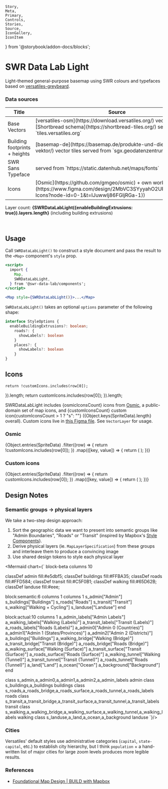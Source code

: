 	Story,
	Meta,
	Primary,
	Controls,
	Stories,
	Source,
	IconGallery,
	IconItem
} from '@storybook/addon-docs/blocks';



<Meta of={MapStyleStories} />

# SWR Data Lab Light

Light-themed general-purpose basemap using SWR colours and typefaces based on
[versatiles-greybeard](https://github.com/versatiles-org/versatiles-style).

### Data sources

<table>
	<thead>
		<tr>
			<th>Title</th>
			<th>Source</th>
			<th>License</th>
		</tr>
	</thead>
	<tr>
		<td>Base Vectors</td>
		<td>[versatiles-osm](https://download.versatiles.org/) vector tiles in the [Shortbread schema](https://shortbread-tiles.org/) served from `tiles.versatiles.org`</td>
    <td>[License](https://docs.versatiles.org/basics/tilesets.html#license--attribution)</td>
    </tr>
    <tr>
    	<td>Building footprints + heights</td>
    	<td>[basemap-de](https://basemap.de/produkte-und-dienste/web-vektor/) vector tiles served from `sgx.geodatenzentrum.de`</td>
    	<td>[CC BY 4.0](https://sgx.geodatenzentrum.de/web_public/gdz/lizenz/deu/Nutzungsbedingungen_basemapde.pdf)</td>
    </tr>
    <tr>
    	<td>SWR Sans Typeface</td>
    	<td>served from `https://static.datenhub.net/maps/fonts`</td>
    	<td>n/a</td>
    </tr>
    <tr>
    	<td>Icons</td>
    	<td>[Osmic](https://github.com/gmgeo/osmic) + own work ([Figma](https://www.figma.com/design/2MbVC3SYyyahO2UPuy3z0S/Map-Icons?node-id=0-1&t=IJuwwIj86FGIjRGa-1))</td>
    	<td>[CC0](https://github.com/gmgeo/osmic?tab=CC0-1.0-1-ov-file)</td>
    </tr>

</table>

Layer count: **{SWRDataLabLight({enableBuildingExtrusions: true}).layers.length}** (including building extrusions)

<Story of={MapStyleStories.BadenBadenZ15} />

<br />

## Usage

Call `SWRDataLabLight()` to construct a style document and pass the result to the `<Map>` component's `style` prop.

```jsx
<script>
  import {
    Map,
    SWRDataLabLight,
  } from '@swr-data-lab/components';
</script>

<Map style={SWRDataLabLight()}>...</Map>
```

`SWRDataLabLight()` takes an optional `options` parameter of the following shape:

```ts
interface StyleOptions {
  enableBuildingExtrusions?: boolean;
    roads?: {
      showLabels?: boolean
    }
    places?: {
      showLabels?: boolean
    }
}
```

## Icons

	return !customIcons.includes(row[0]);
}).length;
	return customIcons.includes(row[0]);
}).length;

SWRDataLabLight includes {osmicIconsCount} icons from [Osmic](https://github.com/gmgeo/osmic), a public-domain set of map icons, and {customIconsCount} custom icon{customIconsCount > 1 ? "s": ""} ({Object.keys(SpriteData).length} overall). Custom icons live in [this Figma file](https://www.figma.com/design/2MbVC3SYyyahO2UPuy3z0S/Map-Icons?node-id=0-1&t=IJuwwIj86FGIjRGa-1). See `VectorLayer` for usage.

### Osmic

<IconGallery>
	{Object.entries(SpriteData)
		.filter((row) => {
			return !customIcons.includes(row[0]);
		})
		.map(([key, value]) => {
			return (
				<IconItem name={key}>
					<SpriteImage
						data={SpriteData}
						width={value.width}
						height={value.height}
						x={value.x}
						y={value.y}
					/>
				</IconItem>
			);
		})}
</IconGallery>

### Custom icons

<IconGallery>
	{Object.entries(SpriteData)
		.filter((row) => {
			return customIcons.includes(row[0]);
		})
		.map(([key, value]) => {
			return (
				<IconItem name={key}>
					<SpriteImage
						data={SpriteData}
						width={value.width}
						height={value.height}
						x={value.x}
						y={value.y}
					/>
				</IconItem>
			);
		})}
</IconGallery>

## Design Notes

### Semantic groups -> physical layers

We take a two-step design approach:

1. Sort the geographic data we want to present into semantic groups like "Admin Boundaries", "Roads" or "Transit" (inspired by Mapbox's [Style Components](https://docs.mapbox.com/studio-manual/guides/components/)).
2. Derive physical layers (ie. `MapLayerSpecification`) from these groups and interleave them to produce a convincing image
3. Use shared design tokens to style each physical layer

<Mermaid chart={`
block-beta
columns 10

classDef admin fill:#e5dbf5;
classDef buildings fill:#FFBA35;
classDef roads fill:#FFD584;
classDef transit fill:#C5F0B1;
classDef walking fill:#65D62B;
classDef landuse fill:#eee;

block:semantic:6
columns 1
columns 1
s_admin["Admin"]
s_buildings["Buildings"]
s_roads["Roads"]
s_transit["Transit"]
s_walking["Walking + Cycling"]
s_landuse["Landuse"]
end

block:actual:10
columns 1
a_admin_labels["Admin Labels"]
a_walking_labels["Walking (Labels)"]
a_transit_labels["Transit (Labels)"]
a_roads_labels["Roads (Labels)"]
a_admin0["Admin 0 (Countries)"]
a_admin1["Admin 1 (States/Provinces)"]
a_admin2["Admin 2 (Districts)"]
a_buildings["Buildings"]
a_walking_bridge["Walking (Bridge)"]
a_transit_bridge["Transit (Bridge)"]
a_roads_bridge["Roads (Bridge)"]
a_walking_surface["Walking (Surface)"]
a_transit_surface["Transit (Surface)"]
a_roads_surface["Roads (Surface)"]
a_walking_tunnel["Walking (Tunnel)"]
a_transit_tunnel["Transit (Tunnel)"]
a_roads_tunnel["Roads (Tunnel)"]
a_land["Land"]
a_ocean["Ocean"]
a_background["Background"]
end

class s_admin,a_admin0,a_admin1,a_admin2,a_admin_labels admin
class s_buildings,a_buildings buildings
class s_roads,a_roads_bridge,a_roads_surface,a_roads_tunnel,a_roads_labels roads
class s_transit,a_transit_bridge,a_transit_surface,a_transit_tunnel,a_transit_labels transit
class s_walking,a_walking_bridge,a_walking_surface,a_walking_tunnel,a_walking_labels walking
class s_landuse,a_land,a_ocean,a_background landuse
`}/>

### Cities

Versatiles' default styles use administrative categories (`capital`, `state-capital`, etc.) to establish city hierarchy, but I think `population` + a hand-written list of major cities for large zoom levels produces more legible results.

### References

- [Foundational Map Design | BUILD with Mapbox ](https://www.youtube.com/watch?v=QDfj9oGVZmE)
